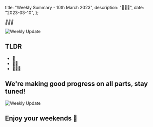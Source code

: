

  title: "Weekly Summary - 10th March 2023",
  description: "🚢🚢🚢",
  date: "2023-03-10",
};

_🚢🚢🚢_

<Image src={HeaderImage} alt="Weekly Update" className="rounded-lg" />

## TLDR

- 🚢
- 🚢🚢
- 🚢🚢🚢

## We're making good progress on all parts, stay tuned!

<Image src={Ship} alt="Weekly Update" className="rounded-lg" />

## Enjoy your weekends 🎉

<NewsletterSignup />

